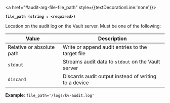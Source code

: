 <a id="audit-arg-file-file_path" />

<a href="#audit-arg-file-file_path" style={{textDecorationLine:'none'}}>

**`file_path (string : <required>)`**

</a>

Location on the audit log on the Vault server. Must be one of the following:

Value                     | Description
------------------------- | -----------
Relative or absolute path | Write or append audit entries to the target file
`stdout`                  | Streams audit data to `stdout` on the Vault server
`discard`                 |  Discards audit output instead of writing to a device

**Example**: `file_path='/logs/kv-audit.log'`


